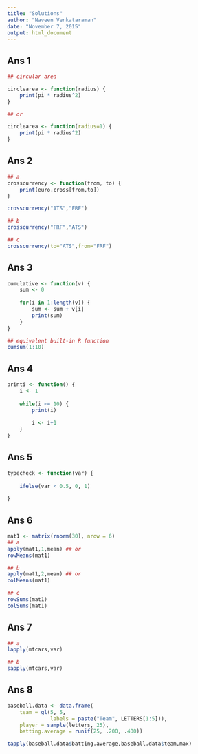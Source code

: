 ```yaml
---
title: "Solutions"
author: "Naveen Venkataraman"
date: "November 7, 2015"
output: html_document
---
```


## Ans 1

```r
## circular area

circlearea <- function(radius) {
    print(pi * radius^2)
}

## or 

circlearea <- function(radius=1) {
    print(pi * radius^2)
}
```


## Ans 2

```r
## a
crosscurrency <- function(from, to) {
    print(euro.cross[from,to])
}

crosscurrency("ATS","FRF")

## b
crosscurrency("FRF","ATS")

## c
crosscurrency(to="ATS",from="FRF")
```

## Ans 3

```r
cumulative <- function(v) {
    sum <- 0
    
    for(i in 1:length(v)) {
        sum <- sum + v[i]
        print(sum)
    }
}

## equivalent built-in R function
cumsum(1:10)
```

## Ans 4

```r
printi <- function() {
    i <- 1
    
    while(i <= 10) {
        print(i)
        
        i <- i+1
    }
}
```

## Ans 5

```r
typecheck <- function(var) {
    
    ifelse(var < 0.5, 0, 1)
    
}
```

## Ans 6

```r
mat1 <- matrix(rnorm(30), nrow = 6)
## a
apply(mat1,1,mean) ## or
rowMeans(mat1)

## b
apply(mat1,2,mean) ## or
colMeans(mat1)

## c
rowSums(mat1)
colSums(mat1)
```

## Ans 7

```r
## a
lapply(mtcars,var)

## b
sapply(mtcars,var)
```

## Ans 8

```r
baseball.data <- data.frame(
    team = gl(5, 5,
              labels = paste("Team", LETTERS[1:5])),
    player = sample(letters, 25),
    batting.average = runif(25, .200, .400))

tapply(baseball.data$batting.average,baseball.data$team,max)
```


